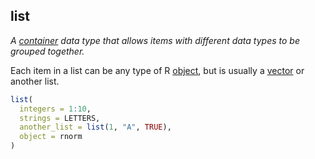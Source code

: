 ## list

<dfn>A [container](c.html#container) data type that allows items with different data types to be grouped together.</dfn>

Each item in a list can be any type of R [object](o.html#object), but is usually a [vector](v.html#vector) or another list.

```r
list(
  integers = 1:10,
  strings = LETTERS,
  another_list = list(1, "A", TRUE),
  object = rnorm
)
```


